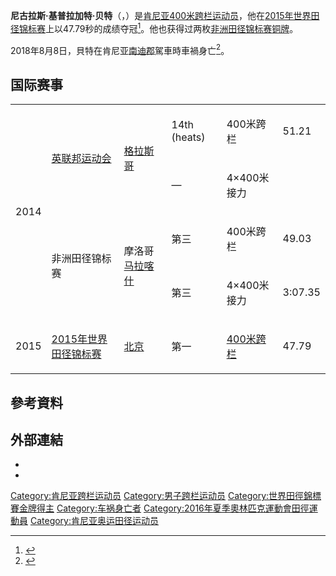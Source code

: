 {{noteTA|1=zh-hans:0米;zh-hk:0米;zh-tw:0公尺}}
{{Infobox sportsperson
| name                      = Nicholas Kiplagat Bett
| image                     = Nicholas Bett 2015.jpg
| alt                       = 
| real_name                 = 
| romanizedname             = 
| english_name              = 
| birth_name                = 
| nationality               = {{KEN}}
| national_team             = {{KEN}}
| ethnicity                 = 
| hometown                  = 
| citizenship               = 
| birth_date                = {{Birth date|year=1990|month=1|day=27}}
| birth_place               = {{KEN}}[[基西|基西]]
| death_date                = {{Death date and age|2018|8|8|1990|1|27}}
| death_place               = {{KEN}}[[南迪郡|南迪郡]]
| resting_place             = 
| resting_place_coordinates = 
| monuments                 = 
| residence                 = {{KEN}}
| education                 = 
| alma_mater                = 
| occupation                = 
| years_active              = 2010年–2018年
| height                    = {{height|m=1.86}}
| weight                    = {{weight|kg=75}}
| spouse                    = 
| country                   = {{KEN}}
| sport                     = 田徑
| event                     = 短跑、中長跑
| collegeteam               = 
| former_partner            = 
| coach                     = Vincent Mumo（–2018年）
| worlds                    = 
{{ubl
|'''2015年IAAF世界挑戰賽Dakar站'''：400公尺跨欄（91.4公分）第七名
|'''2015年世界田徑錦標賽'''：400公尺跨欄（91.4公分）第一名
|'''2015年鑽石聯賽布魯賽爾站'''：400公尺跨欄（91.4公分）第七名
|'''2016年鑽石聯賽上海站'''：400公尺跨欄（91.4公分）第六名
|'''2016年鑽石聯賽尤金站'''：400公尺跨欄（91.4公分）第八名
|'''2016年鑽石聯賽奧斯陸站'''：400公尺跨欄（91.4公分）第六名
|'''2016年鑽石聯賽斯德哥爾摩站'''：400公尺跨欄（91.4公分）第五名
|'''2016年鑽石聯賽洛桑站'''：400公尺跨欄（91.4公分）第二名
|'''2016年鑽石聯賽巴黎站'''：400公尺跨欄（91.4公分）第一名
|'''2017年鑽石聯賽多哈站'''：400公尺跨欄（91.4公分）第四名
|'''2017年鑽石聯賽上海站'''：400公尺跨欄（91.4公分）第八名
|'''2018年鑽石聯賽羅馬站'''：400公尺跨欄（91.4公分）第八名
}}
| regionals                 = 
{{ubl
|'''2014年非洲田徑錦標賽'''：400公尺跨欄（91.4公分）第三名
|'''2014年非洲田徑錦標賽'''：4×400公尺接力第三名
}}
| nationals                 = 
{{ubl
|'''2015年PaavoNurmi運動會'''：400公尺跨欄（91.4公分）第三名
|'''2015年Lapinlahden仲夏運動會'''：400公尺跨欄（91.4公分）第一名
|'''2018年南非田徑大獎系列賽2'''：400公尺跨欄（91.4公分）第一名
|'''2018年PaavoNurmi運動會'''：400公尺跨欄（91.4公分）第六名
}}
| olympics                  = 
| commonwealth              = 
{{ubl
|'''2018年大英國協運動會'''：400公尺跨欄（91.4公分）第八名
}}
| highestranking            = 
{{plainlist|
*【300公尺-400公尺-500公尺】：第256名（2018年9月4日）
*【400公尺跨欄】：第5名（2016年6月21日）
}}
| pb                        = 
{{ubl
|'''200公尺'''：21.73秒A（W：+1.5） （2018年）
|'''400公尺'''：46.89秒 （2018年）
|'''400公尺'''：46.46秒A （2018年）
|'''800公尺'''：1分49.34秒 （2015年）
|'''110公尺跨欄'''：15.16秒 （2011年）
|'''400公尺跨欄（91.4公分）'''：47.79秒（RT：0.162） （2015年）
}}
| medaltemplates            = 
{{MedalCountry|{{KEN}}}}
{{MedalSport|男子田徑}}
{{MedalCompetition|非洲田徑錦標賽}}
{{MedalBronze|2014年摩洛哥馬拉喀什|400公尺跨欄（91.4公分）}}
{{MedalBronze|2014年摩洛哥馬拉喀什|4×400公尺接力}}
{{MedalCompetition|PaavoNurmi運動會}}
{{MedalBronze|2015年芬蘭Turku|400公尺跨欄（91.4公分）}}
{{MedalCompetition|Lapinlahden仲夏運動會}}
{{MedalGold|2015年芬蘭Lapinlahti|400公尺跨欄（91.4公分）}}
{{MedalCompetition|世界田徑錦標賽}}
{{MedalGold|2015年中國北京市朝陽區|400公尺跨欄（91.4公分）}}
{{MedalCompetition|鑽石聯賽洛桑站}}
{{MedalSilver|2016年瑞士洛桑|400公尺跨欄（91.4公分）}}
{{MedalCompetition|鑽石聯賽巴黎站}}
{{MedalGold|2016年法國巴黎|400公尺跨欄（91.4公分）}}
{{MedalCompetition|南非田徑大獎系列賽2}}
{{MedalGold|2018年南非Pretoria|400公尺跨欄（91.4公分）}}
| updated                   = 2018年12月7日
}}
'''尼古拉斯·基普拉加特·贝特'''（{{lang-en|'''Nicholas Kiplagat Bett'''}}，{{bd|1990年|1月27日|2018年|8月8日|catIdx=Bett}}）是[[肯尼亚|肯尼亚]][[400米跨栏|400米跨栏]][[运动员|运动员]]，他在[[2015年世界田径锦标赛|2015年世界田径锦标赛]]上以47.79秒的成绩夺冠<ref>{{citeweb|url=http://www.iaaf.org/news/report/beijing-2015-mens-400m-hurdles-final|title=MEN'S 400M HURDLES FINAL – IAAF WORLD CHAMPIONSHIPS, BEIJING 2015|date=25 August 2015|work=iaaf.org|accessdate=26 August 2015|archive-date=2015-08-28|archive-url=https://web.archive.org/web/20150828005658/http://www.iaaf.org/news/report/beijing-2015-mens-400m-hurdles-final|dead-url=no}}</ref>。他也获得过两枚[[非洲田径锦标赛|非洲田径锦标赛]][[铜牌|铜牌]]。

2018年8月8日，貝特在肯尼亚[[南迪郡|南迪郡]]駕車時車禍身亡<ref>{{Cite web |url=https://www.theguardian.com/sport/2018/aug/08/nicholas-bett-dies-car-crash-world-400m-hurdles |title=Former world 400m hurdles champion Nicholas Bett dies in car crash aged 28 |accessdate=2018-08-10 |archive-date=2018-08-09 |archive-url=https://web.archive.org/web/20180809153350/https://www.theguardian.com/sport/2018/aug/08/nicholas-bett-dies-car-crash-world-400m-hurdles |dead-url=no }}</ref>。

==国际赛事==
{|{{AchievementTable|Event=yes}}
|-
|rowspan=4|2014
|rowspan=2|[[英联邦运动会|英联邦运动会]]
|rowspan=2|[[格拉斯哥|格拉斯哥]]
|14th (heats)
|400米跨栏
|51.21
|-
| —
|4×400米接力
|{{AthAbbr|DQ}}
|-
|rowspan=2|非洲田径锦标赛
|rowspan=2|摩洛哥[[马拉喀什|马拉喀什]]
|bgcolor=cc9966|第三
|400米跨栏
|49.03
|-
|bgcolor=cc9966|第三
|4×400米接力
|3:07.35
|-
|2015
|[[2015年世界田径锦标赛|2015年世界田径锦标赛]]
|[[北京|北京]]
|bgcolor="gold"| 第一
|[[400米跨栏|400米跨栏]]
|47.79
|}

== 參考資料 ==
{{Reflist}}

== 外部連結 ==
*{{IOC profile|nicholas-kiplagat-bett}}
*{{IAAF name|267092}}

{{Authority control}}
{{DEFAULTSORT:Bett, Nicholas}}

[[Category:肯尼亚跨栏运动员|Category:肯尼亚跨栏运动员]]
[[Category:男子跨栏运动员|Category:男子跨栏运动员]]
[[Category:世界田徑錦標賽金牌得主|Category:世界田徑錦標賽金牌得主]]
[[Category:车祸身亡者|Category:车祸身亡者]]
[[Category:2016年夏季奧林匹克運動會田徑運動員|Category:2016年夏季奧林匹克運動會田徑運動員]]
[[Category:肯尼亚奥运田径运动员|Category:肯尼亚奥运田径运动员]]
